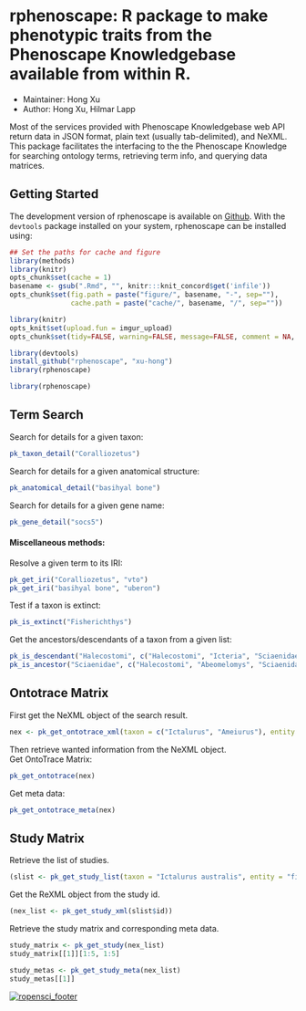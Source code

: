 
# rphenoscape: R package to make phenotypic traits from the Phenoscape Knowledgebase available from within R.
* Maintainer: Hong Xu
* Author: Hong Xu, Hilmar Lapp

Most of the services provided with Phenoscape Knowledgebase web API return data in JSON format, plain text (usually tab-delimited), and NeXML. This package facilitates the interfacing to the the Phenoscape Knowledge for searching ontology terms, retrieving term info, and querying data matrices. 

## Getting Started
The development version of rphenoscape is available on [Github](www.github.com/xu-hong/rphenoscape). With the `devtools` package installed on your system, rphenoscape can be installed using:


```r
## Set the paths for cache and figure
library(methods)
library(knitr)
opts_chunk$set(cache = 1)
basename <- gsub(".Rmd", "", knitr:::knit_concord$get('infile')) 
opts_chunk$set(fig.path = paste("figure/", basename, "-", sep=""),
               cache.path = paste("cache/", basename, "/", sep=""))
```

```r
library(knitr)
opts_knit$set(upload.fun = imgur_upload)
opts_chunk$set(tidy=FALSE, warning=FALSE, message=FALSE, comment = NA, verbose = TRUE)
```


```r
library(devtools)
install_github("rphenoscape", "xu-hong")
library(rphenoscape)
```
```r
library(rphenoscape)
```
## Term Search 

Search for details for a given taxon:
```r
pk_taxon_detail("Coralliozetus")
```

Search for details for a given anatomical structure:
```r
pk_anatomical_detail("basihyal bone")
```

Search for details for a given gene name:
```r
pk_gene_detail("socs5")
```

#### Miscellaneous methods:
Resolve a given term to its IRI:
```r
pk_get_iri("Coralliozetus", "vto")
pk_get_iri("basihyal bone", "uberon")
```

Test if a taxon is extinct:
```r
pk_is_extinct("Fisherichthys")
```
Get the ancestors/descendants of a taxon from a given list:
```r
pk_is_descendant("Halecostomi", c("Halecostomi", "Icteria", "Sciaenidae"))
pk_is_ancestor("Sciaenidae", c("Halecostomi", "Abeomelomys", "Sciaenidae"))
```


## Ontotrace Matrix
First get the NeXML object of the search result.
```r
nex <- pk_get_ontotrace_xml(taxon = c("Ictalurus", "Ameiurus"), entity = "fin spine")
```
Then retrieve wanted information from the NeXML object.  
Get OntoTrace Matrix:
```r
pk_get_ontotrace(nex)
```
Get meta data:
```r
pk_get_ontotrace_meta(nex)
```

## Study Matrix
Retrieve the list of studies.
```r
(slist <- pk_get_study_list(taxon = "Ictalurus australis", entity = "fin"))
```
Get the ReXML object from the study id.
```r
(nex_list <- pk_get_study_xml(slist$id))
```
Retrieve the study matrix and corresponding meta data.
```r
study_matrix <- pk_get_study(nex_list)
study_matrix[[1]][1:5, 1:5]
```
```r
study_metas <- pk_get_study_meta(nex_list)
study_metas[[1]]
```

[![ropensci_footer](http://ropensci.org/public_images/github_footer.png)](http://ropensci.org)

